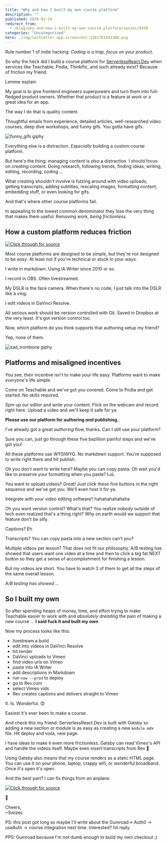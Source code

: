 ```yaml
---
title: "Why and how I built my own course platform"
description: ""
published: 2020-02-14
redirect_from:
  - /blog/why-and-how-i-built-my-own-course-platform/swizec/9330
categories: "Uncategorized"
hero: ./img/techletter.app-screenshot-1581701543300.png
---
```


Rule number 1 of indie hacking: _Coding is a trap, focus on your product._

So why the heck did I build a course platform for [ServerlessReact.Dev](https://serverlessreact.dev) when services like Teachable, Podia, Thinkific, and such already exist? Because of friction my friend.

Lemme explain

My goal is to give frontend engineers superpowers and turn them into full-fledged product owners. Whether that product is a feature at work or a great idea for an app.

The way I do that is quality content.

Thoughtful emails from experience, detailed articles, well-researched video courses, deep dive workshops, and funny gifs. You gotta have gifs.

![funny_gifs giphy](./img/media-110F1JFzWKtiA8-giphy.gif)

Everything else is a distraction. _Especially_ building a custom course platform.

But here's the thing: managing content is _also_ a distraction. I should focus on _creating_ content. Doing research, following trends, finding ideas, writing, editing, recording, coding ...

What creating shouldn't involve is futzing around with video uploads, getting transcripts, adding subtitles, rescaling images, formatting content, embedding stuff, or even looking for gifs.

And that's where other course platforms fail.

In appealing to the lowest common denominator they lose the very thing that makes them useful: Removing work, _being frictionless_.

## How a custom platform reduces friction

[![Click through for source](./img/techletter.app-screenshot-1581701543300.png)](https://twitter.com/Swizec/status/1224404079461289984)

Most course platforms are designed to be _simple_, but they're not designed to be _easy_. At least not if you're technical or stuck in your ways.

I write in markdown. Using iA Writer since 2010 or so.

I record in OBS. Often livestreamed.

My DSLR is the face camera. When there's no code, I just talk into the DSLR like a vlog.

I edit videos in DaVinci Resolve.

All serious work should be version controlled with Git. Saved in Dropbox at the very least. It's got version control too.

Now, which platform do you think supports that authoring setup my friend?

Yep, none of them.

![sad_trombone giphy](./img/media-mbPqOzyASJzB6-giphy.gif)

## Platforms and misaligned incentives

You see, their incentive isn't to make _your_ life easy. Platforms want to make _everyone_'s life simple.

Come on Teachable and we've got you covered. Come to Podia and get started. No skills required.

Spin up our editor and write your content. Flick on the webcam and record right here. Upload a video and we'll keep it safe for ya.

**Please use our platform for authoring _and_ publishing.**

I've already got a great _authoring_ flow, thanks. Can I still use your platform?

Sure you can, just go through these five bazillion painful steps and we've got you!

All these platforms use WYSIWYG. No markdown support. You're supposed to write right there and hit publish.

Oh you don't want to write here? Maybe you can copy pasta. Oh wait you'd like to preserve your formatting when you paste? LoL

You want to upload videos? Great! Just click these five buttons in the right sequence and we've got you. We'll even host it for ya.

Integrate with your video editing software? hahahahahahaha

Oh you want version control? What's that? You realize nobody outside of tech even realized that's a thing right? Why on earth would we support that feature don't be silly.

Captions? Eh

Transcripts? You can copy pasta into a new section can't you?

Multiple videos per lesson? That does not fit our philosophy. A/B testing has showed that users want one video at a time and then to click a big fat NEXT button so they get a sense of accomplishment for finishing a lesson.

But my videos are short. You have to watch 3 of them to get all the steps of the same overall lesson.

_A/B testing has showed_ ...

## So I built my own

So after spending heaps of money, time, and effort trying to make Teachable easier to work with and _absolutely dreading_ the pain of making a new course ... **I said fuck it and built my own**

Now my process looks like this:

- livestream a build
- edit into videos in DaVinci Resolve
- hit render
- DaVinci uploads to Vimeo
- find video urls on Vimeo
- paste into iA Writer
- add descriptions in Markdown
- run `now --prod` to deploy
- go to Rev.com
- select Vimeo vids
- Rev creates captions and delivers straight to Vimeo

It. Is. Wonderful. 😍

Easiest it's ever been to make a course.

And check this my friend: ServerlessReact.Dev is built with Gatsby so adding a new section or module is as easy as creating a new `module.mdx` file. Hit deploy and voila, new page.

I have ideas to make it even more frictionless. Gatsby can read Vimeo's API and handle the videos itself. Maybe even insert transcripts from Rev 🤔

Using Gatsby also means that my course renders as a static HTML page. You can use it on your phone, laptop, crappy wifi, or wonderful broadband. Once it's open it's open.

And the best part? I can fix things from an airplane.

[![Click through for source](./img/techletter.app-screenshot-1581701520345.png)](https://twitter.com/Swizec/status/1228041748120666112)

🤘

Cheers,  
~Swizec

PS: this post got long so maybe I'll write about the Gumroad-> Auth0 -> useAuth -> course integration next time. Interested? hit reply

PPS: Gumroad because I'm not dumb enough to build my own checkout ;)
